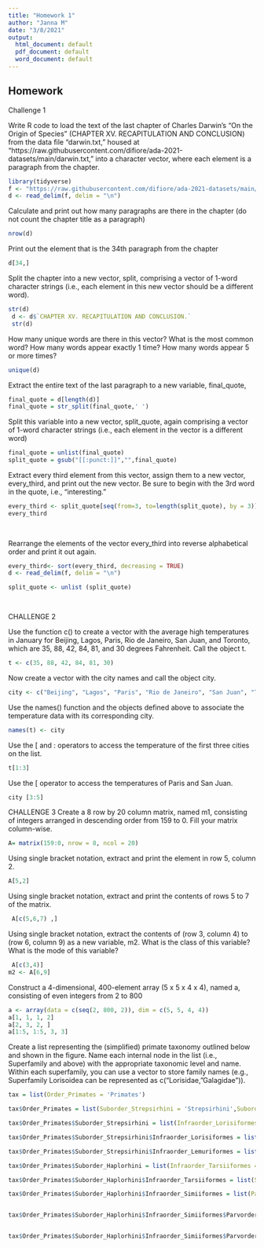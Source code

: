 ```yaml
---
title: "Homework 1"
author: "Janna M"
date: "3/8/2021"
output:
  html_document: default
  pdf_document: default
  word_document: default
---
```



## Homework

Challenge 1

Write R code to load the text of the last chapter of Charles Darwin’s “On the Origin of Species” (CHAPTER XV. RECAPITULATION AND CONCLUSION) from the data file “darwin.txt,” housed at “https://raw.githubusercontent.com/difiore/ada-2021-datasets/main/darwin.txt,” into a character vector, where each element is a paragraph from the chapter.


```r
library(tidyverse)
f <- "https://raw.githubusercontent.com/difiore/ada-2021-datasets/main/darwin.txt"
d <- read_delim(f, delim = "\n")

```
Calculate and print out how many paragraphs are there in the chapter (do not count the chapter title as a paragraph)
```r
nrow(d)
```
Print out the element that is the 34th paragraph from the chapter
```r
d[34,]
```
Split the chapter into a new vector, split, comprising a vector of 1-word character strings (i.e., each element in this new vector should be a different word).
```r
str(d)
 d <- d$`CHAPTER XV. RECAPITULATION AND CONCLUSION.`
 str(d)
```
How many unique words are there in this vector? What is the most common word? How many words appear exactly 1 time? How many words appear 5 or more times?
```r
unique(d)

```
Extract the entire text of the last paragraph to a new variable, final_quote, 
```r
final_quote = d[length(d)]
final_quote = str_split(final_quote,' ')
```

Split this variable into a new vector, split_quote, again comprising a vector of 1-word character strings (i.e., each element in the vector is a different word)
```r
final_quote = unlist(final_quote)
split_quote = gsub("[[:punct:]]","",final_quote)
```

Extract every third element from this vector, assign them to a new vector, every_third, and print out the new vector. Be sure to begin with the 3rd word in the quote, i.e., “interesting.”
```r
every_third <- split_quote[seq(from=3, to=length(split_quote), by = 3)]
every_third
 
 
```
Rearrange the elements of the vector every_third into reverse alphabetical order and print it out again.
```r
every_third<- sort(every_third, decreasing = TRUE)
d <- read_delim(f, delim = "\n")

```

```r
split_quote <- unlist (split_quote)

 
```
CHALLENGE 2

Use the function c() to create a vector with the average high temperatures in January for Beijing, Lagos, Paris, Rio de Janeiro, San Juan, and Toronto, which are 35, 88, 42, 84, 81, and 30 degrees Fahrenheit. Call the object t.
```r
t <- c(35, 88, 42, 84, 81, 30)


```
Now create a vector with the city names and call the object city.
```r
city <- c("Beijing", "Lagos", "Paris", "Rio de Janeiro", "San Juan", "Toronto")

```
Use the names() function and the objects defined above to associate the temperature data with its corresponding city.
```r
names(t) <- city
```
Use the [ and : operators to access the temperature of the first three cities on the list.
```r
t[1:3]
```
Use the [ operator to access the temperatures of Paris and San Juan.
```r
city [3:5]
```
CHALLENGE 3
Create a 8 row by 20 column matrix, named m1, consisting of integers arranged in descending order from 159 to 0. Fill your matrix column-wise.
```r
A= matrix(159:0, nrow = 8, ncol = 20)


```
Using single bracket notation, extract and print the element in row 5, column 2.
```r
A[5,2]

```
Using single bracket notation, extract and print the contents of rows 5 to 7 of the matrix.

```r
 A[c(5,6,7) ,]
```
Using single bracket notation, extract the contents of (row 3, column 4) to (row 6, column 9) as a new variable, m2. What is the class of this variable? What is the mode of this variable?
```r
 A[c(3,4)]
m2 <- A[6,9]
```
Construct a 4-dimensional, 400-element array (5 x 5 x 4 x 4), named a, consisting of even integers from 2 to 800 

```r
a <- array(data = c(seq(2, 800, 2)), dim = c(5, 5, 4, 4))
a[1, 1, 1, 2]
a[2, 3, 2, ]
a[1:5, 1:5, 3, 3]
```
Create a list representing the (simplified) primate taxonomy outlined below and shown in the figure. Name each internal node in the list (i.e., Superfamily and above) with the appropriate taxonomic level and name. Within each superfamily, you can use a vector to store family names (e.g., Superfamily Lorisoidea can be represented as c("Lorisidae, "Galagidae")).
```r

tax = list(Order_Primates = 'Primates')

tax$Order_Primates = list(Suborder_Strepsirhini = 'Strepsirhini',Suborder_Haplorhini = 'Haplorhini')

tax$Order_Primates$Suborder_Strepsirhini = list(Infraorder_Lorisiformes = 'Lorisiformes',Infraorder_Lemuriformes = 'Lemuriformes')

tax$Order_Primates$Suborder_Strepsirhini$Infraorder_Lorisiformes = list(Superfamily_Lorisoidea = c('Lorisidae','Galagidae'))

tax$Order_Primates$Suborder_Strepsirhini$Infraorder_Lemuriformes = list(Superfamily_Lemuroidea = c('Cheirogaleidae','Lepilemuridae','Indriidae','Lemuridae','Daubentoniidae'))

tax$Order_Primates$Suborder_Haplorhini = list(Infraorder_Tarsiiformes = 'Tarsiiformes', Infraorder_Simiiformes = 'Simiiformes')

tax$Order_Primates$Suborder_Haplorhini$Infraorder_Tarsiiformes = list(Superfamily_Tarsioidea = ' Tarsiidae')

tax$Order_Primates$Suborder_Haplorhini$Infraorder_Simiiformes = list(Parvorder_Platyrrhini = 'Platyrrhini', Parvorder_Catarrhini = 'Catarrhini')


tax$Order_Primates$Suborder_Haplorhini$Infraorder_Simiiformes$Parvorder_Platyrrhini = list(Superfamily_Ceboidea = c('Cebidae','Atelidae','Pitheciidae'))


tax$Order_Primates$Suborder_Haplorhini$Infraorder_Simiiformes$Parvorder_Catarrhini = list(Superfamily_Hominoidea = c('Hylobatidae','Hominidae'), Superfamily_Cercopithecoidea = 'Cercopithecidae')

```